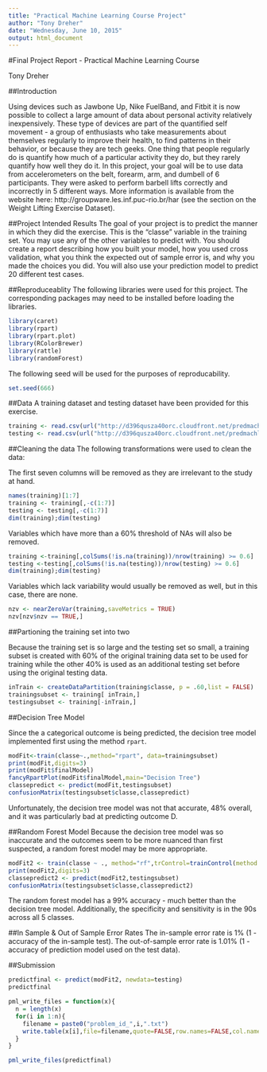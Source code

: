 ```yaml
---
title: "Practical Machine Learning Course Project"
author: "Tony Dreher"
date: "Wednesday, June 10, 2015"
output: html_document
---
```


#Final Project Report - Practical Machine Learning Course

Tony Dreher


##Introduction

Using devices such as Jawbone Up, Nike FuelBand, and Fitbit it is now possible to collect a large amount of data about personal activity relatively inexpensively. These type of devices are part of the quantified self movement - a group of enthusiasts who take measurements about themselves regularly to improve their health, to find patterns in their behavior, or because they are tech geeks. One thing that people regularly do is quantify how much of a particular activity they do, but they rarely quantify how well they do it. In this project, your goal will be to use data from accelerometers on the belt, forearm, arm, and dumbell of 6 participants. They were asked to perform barbell lifts correctly and incorrectly in 5 different ways. More information is available from the website here: http://groupware.les.inf.puc-rio.br/har (see the section on the Weight Lifting Exercise Dataset).

##Project Intended Results
The goal of your project is to predict the manner in which they did the exercise. This is the "classe" variable in the training set. You may use any of the other variables to predict with. You should create a report describing how you built your model, how you used cross validation, what you think the expected out of sample error is, and why you made the choices you did. You will also use your prediction model to predict 20 different test cases.

##Reproduceablity
The following libraries were used for this project.  The corresponding packages may need to be installed before loading the libraries.

```r
library(caret)
library(rpart)
library(rpart.plot)
library(RColorBrewer)
library(rattle)
library(randomForest)
```

The following seed will be used for the purposes of reproducability.
```r
set.seed(666)
```

##Data
A training dataset and testing dataset have been provided for this exercise.

```r
training <- read.csv(url("http://d396qusza40orc.cloudfront.net/predmachlearn/pml-training.csv"), na.strings=c("NA","#DIV/0!",""))
testing <- read.csv(url("http://d396qusza40orc.cloudfront.net/predmachlearn/pml-testing.csv"), na.strings=c("NA","#DIV/0!",""))
```


##Cleaning the data
The following transformations were used to clean the data:

The first seven columns will be removed as they are irrelevant to the study at hand.

```r
names(training)[1:7]
training <- training[,-c(1:7)]
testing <- testing[,-c(1:7)]
dim(training);dim(testing)
```

Variables which have more than a 60% threshold of NAs will also be removed.
```r
training <-training[,colSums(!is.na(training))/nrow(training) >= 0.6]
testing <-testing[,colSums(!is.na(testing))/nrow(testing) >= 0.6]
dim(training);dim(testing)
```

Variables which lack variability would usually be removed as well, but in this case, there are none.

```r
nzv <- nearZeroVar(training,saveMetrics = TRUE)
nzv[nzv$nzv == TRUE,]
```

##Partioning the training set into two

Because the training set is so large and the testing set so small, a training subset is created with 60% of the original training data set to be used for training while the other 40% is used as an additional testing set before using the original testing data.

```r
inTrain <- createDataPartition(training$classe, p = .60,list = FALSE)
trainingsubset <- training[ inTrain,]
testingsubset <- training[-inTrain,]
```

##Decision Tree Model

Since the a categorical outcome is being predicted, the decision tree model implemented first using the method `rpart`.

```r
modFit<-train(classe~.,method="rpart", data=trainingsubset)
print(modFit,digits=3)
print(modFit$finalModel)
fancyRpartPlot(modFit$finalModel,main="Decision Tree")
classepredict <- predict(modFit,testingsubset)
confusionMatrix(testingsubset$classe,classepredict)
```
Unfortunately, the decision tree model was not that accurate, 48% overall, and it was particularly bad at predicting outcome D. 

##Random Forest Model
Because the decision tree model was so inaccurate and the outcomes seem to be more nuanced than first suspected, a random forest model may be more appropriate.

```r
modFit2 <- train(classe ~ ., method="rf",trControl=trainControl(method = "cv", number = 4), data=trainingsubset)
print(modFit2,digits=3)
classepredict2 <- predict(modFit2,testingsubset)
confusionMatrix(testingsubset$classe,classepredict2)
```
The random forest model has a 99% accuracy - much better than the decision tree model. Additionally, the specificity and sensitivity is in the 90s across all 5 classes.


##In Sample & Out of Sample Error Rates
The in-sample error rate is 1% (1 - accuracy of the in-sample test).  The out-of-sample error rate is 1.01% (1 - accuracy of prediction model used on the test data).  

##Submission

```r
predictfinal <- predict(modFit2, newdata=testing)
predictfinal

pml_write_files = function(x){
  n = length(x)
  for(i in 1:n){
    filename = paste0("problem_id_",i,".txt")
    write.table(x[i],file=filename,quote=FALSE,row.names=FALSE,col.names=FALSE)
  }
}

pml_write_files(predictfinal)

```
